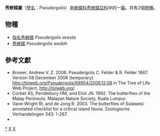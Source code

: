 {{NoteTA|G1=Butterfly}}
{{Automatic Taxobox
| taxon = Pseudergolis
| authority = C. & R. Felder, [1867]
| image = HorsfieldMoorCatalogueEastIndiaCompanyLepidopteraPlateIIIa.jpg
| image_caption = [[秀蛺蝶|秀蛺蝶]]（左上） <br />''Pseudergolis wedah''
| type_species = [[指名秀蛺蝶|指名秀蛺蝶]] <br />''Pseudergolis avesta''
| type_species_authority = C. & R. Felder, [1867]
| subdivision_ranks = 物種
| subdivision = 共2種，詳見正文。
}}

'''秀蛺蝶屬'''（[[學名|學名]]：''Pseudergolis''）是[[蛺蝶科|蛺蝶科]][[秀蛺蝶亞科|秀蛺蝶亞科]]中的一[[屬_(生物)|屬]]。共有2個[[物種|物種]]。

== 物種 ==
* [[指名秀蛺蝶|指名秀蛺蝶]] ''Pseudergolis avesta''
* [[秀蛺蝶|秀蛺蝶]] ''Pseudergolis wedah''

== 參考文獻 ==
{{Commons category|Pseudergolis}}
* Brower, Andrew V. Z. 2006. Pseudergolis C. Felder & R. Felder 1867. Version 08 December 2006 (temporary). http://tolweb.org/Pseudergolis/69954/2006.12.08 in The Tree of Life Web Project, http://tolweb.org/ {{Wayback|url=http://tolweb.org/ |date=20110515100516 }}
* Corbet AS, Pendlebury HM, and Eliot JN. 1992. The butterflies of the Malay Peninsula. Malayan Nature Society, Kuala Lumpur.
* Vane-Wright RI, and de Jong R. 2003. The butterflies of Sulawesi: annotated checklist for a critical island fauna. Zoologische Verhandelingen 343: 1-267.
* {{Cite book | author = 寿建新 周尧 李宇飞 | title = 世界蝴蝶分類名錄 | location = 中國 | publisher = 陝西科學技術出版社 | date = 2006-04-01 | ISBN = 9787536936768 | language= zh-hans }}

{{秀蛺蝶亞科|state=expanded}}
{{Taxonbar}}
[[Category:秀蛺蝶屬|*]]
[[Category:秀蛺蝶亞科|X]]
[[Category:_1867年描述的分类群|X]]